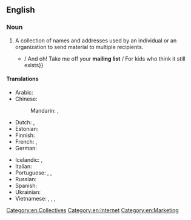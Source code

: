 ==English==
{{wikipedia}}

===Noun===
{{en-noun}}

# A collection of names and addresses used by an individual or an organization to send material to multiple recipients.
#* {{quote-song
|lang=en
|album=Sound of Silver
|artist=LCD Soundsystem
|title=New York, I Love You But You’re Bringing Me Down
|year=2007
|passage=New York, I love you but you're bringing me down / {{...}} / And oh! Take me off your '''mailing list''' / For kids who think it still exists}}

====Translations====
{{trans-top|collection of names and addresses}}
* Arabic: {{t-needed|ar}}
* Chinese:
*: Mandarin: {{t|cmn|郵寄名單|sc=Hani}}, {{t|cmn|邮寄名单|tr=yóujì míngdān|sc=Hani}}
* Dutch: {{t|nl|nieuwslijst|m|f}}, {{t+|nl|adressenlijst|m|f}}
* Estonian: {{t|et|postiloend}}
* Finnish: {{t+|fi|postituslista}}
* French: {{t+|fr|liste de diffusion}}, {{t+|fr|fichier d’adresses|m}}
* German: {{t+|de|Mailingliste|f}}
{{trans-mid}}
* Icelandic: {{t|is|póstlisti|m}}, {{qualifier|recipient file}} {{t|is|viðtakendaskrá|f}}
* Italian: {{t+|it|mailing list|f}}
* Portuguese: {{t+|pt|lista de discussão|f}}, {{t|pt|lista de correio|f}}, {{t|pt|lista de difusão|f}}
* Russian: {{t-needed|ru}}
* Spanish: {{t|es|lista de correo|f}}
* Ukrainian: {{t-needed|uk}}
* Vietnamese: {{t|vi|danh sách thư}}, {{t|vi|danh sách gửi thư}}, {{t|vi|danh sách gởi thư}}, {{t|vi|hộp thư chung}}
{{trans-bottom}}

[[Category:en:Collectives]]
[[Category:en:Internet]]
[[Category:en:Marketing]]